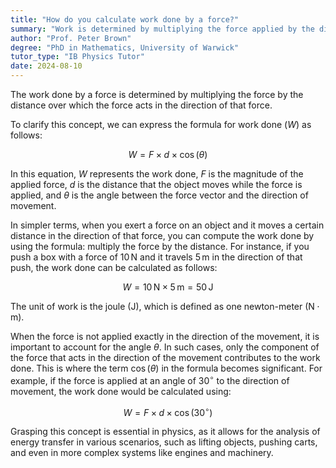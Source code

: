 ```yaml
---
title: "How do you calculate work done by a force?"
summary: "Work is determined by multiplying the force applied by the distance moved in the direction of that force."
author: "Prof. Peter Brown"
degree: "PhD in Mathematics, University of Warwick"
tutor_type: "IB Physics Tutor"
date: 2024-08-10
---
```


The work done by a force is determined by multiplying the force by the distance over which the force acts in the direction of that force.

To clarify this concept, we can express the formula for work done ($W$) as follows:

$$ 
W = F \times d \times \cos(\theta) 
$$

In this equation, $W$ represents the work done, $F$ is the magnitude of the applied force, $d$ is the distance that the object moves while the force is applied, and $\theta$ is the angle between the force vector and the direction of movement.

In simpler terms, when you exert a force on an object and it moves a certain distance in the direction of that force, you can compute the work done by using the formula: multiply the force by the distance. For instance, if you push a box with a force of $10 \, \text{N}$ and it travels $5 \, \text{m}$ in the direction of that push, the work done can be calculated as follows:

$$ 
W = 10 \, \text{N} \times 5 \, \text{m} = 50 \, \text{J} 
$$

The unit of work is the joule ($\text{J}$), which is defined as one newton-meter ($\text{N} \cdot \text{m}$).

When the force is not applied exactly in the direction of the movement, it is important to account for the angle $\theta$. In such cases, only the component of the force that acts in the direction of the movement contributes to the work done. This is where the term $\cos(\theta)$ in the formula becomes significant. For example, if the force is applied at an angle of $30^\circ$ to the direction of movement, the work done would be calculated using:

$$ 
W = F \times d \times \cos(30^\circ) 
$$

Grasping this concept is essential in physics, as it allows for the analysis of energy transfer in various scenarios, such as lifting objects, pushing carts, and even in more complex systems like engines and machinery.
    